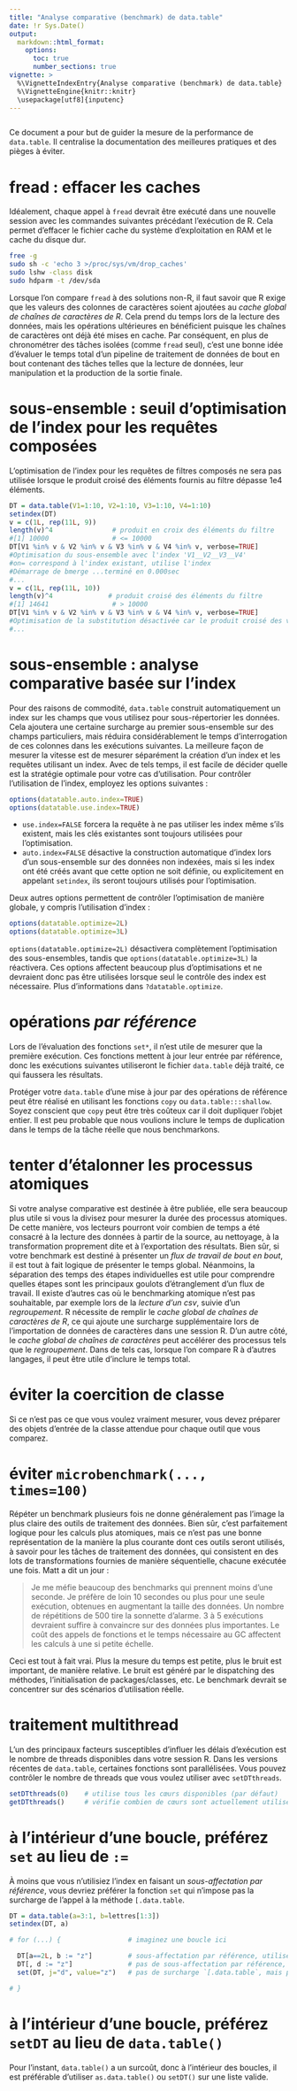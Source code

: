 ```yaml
---
title: "Analyse comparative (benchmark) de data.table"
date: !r Sys.Date()
output:
  markdown::html_format:
    options:
      toc: true
      number_sections: true
vignette: >
  %\VignetteIndexEntry{Analyse comparative (benchmark) de data.table}
  %\VignetteEngine{knitr::knitr}
  \usepackage[utf8]{inputenc}
---
```


<style>
h2 {
    font-size: 20px;
}
</style>

```r
```

Ce document a pour but de guider la mesure de la performance de `data.table`. Il centralise la documentation des meilleures pratiques et des pièges à éviter.

# fread : effacer les caches

Idéalement, chaque appel à `fread` devrait être exécuté dans une nouvelle session avec les commandes suivantes précédant l'exécution de R. Cela permet d'effacer le fichier cache du système d'exploitation en RAM et le cache du disque dur.

```sh
free -g
sudo sh -c 'echo 3 >/proc/sys/vm/drop_caches'
sudo lshw -class disk
sudo hdparm -t /dev/sda
```

Lorsque l'on compare `fread` à des solutions non-R, il faut savoir que R exige que les valeurs des colonnes de caractères soient ajoutées au *cache global de chaînes de caractères de R*. Cela prend du temps lors de la lecture des données, mais les opérations ultérieures en bénéficient puisque les chaînes de caractères ont déjà été mises en cache. Par conséquent, en plus de chronométrer des tâches isolées (comme `fread` seul), c'est une bonne idée d'évaluer le temps total d'un pipeline de traitement de données de bout en bout contenant des tâches telles que la lecture de données, leur manipulation et la production de la sortie finale.

# sous-ensemble : seuil d'optimisation de l'index pour les requêtes composées

L'optimisation de l'index pour les requêtes de filtres composés ne sera pas utilisée lorsque le produit croisé des éléments fournis au filtre dépasse 1e4 éléments.

```r
DT = data.table(V1=1:10, V2=1:10, V3=1:10, V4=1:10)
setindex(DT)
v = c(1L, rep(11L, 9))
length(v)^4               # produit en croix des éléments du filtre
#[1] 10000                # <= 10000
DT[V1 %in% v & V2 %in% v & V3 %in% v & V4 %in% v, verbose=TRUE]
#Optimisation du sous-ensemble avec l'index 'V1__V2__V3__V4'
#on= correspond à l'index existant, utilise l'index
#Démarrage de bmerge ...terminé en 0.000sec
#...
v = c(1L, rep(11L, 10))
length(v)^4              # produit croisé des éléments du filtre
#[1] 14641                # > 10000
DT[V1 %in% v & V2 %in% v & V3 %in% v & V4 %in% v, verbose=TRUE]
#Optimisation de la substitution désactivée car le produit croisé des valeurs du membre droit dépasse 1e4, ce qui cause des problèmes de mémoire.
#...
```

# sous-ensemble : analyse comparative basée sur l'index

Pour des raisons de commodité, `data.table` construit automatiquement un index sur les champs que vous utilisez pour sous-répertorier les données. Cela ajoutera une certaine surcharge au premier sous-ensemble sur des champs particuliers, mais réduira considérablement le temps d'interrogation de ces colonnes dans les exécutions suivantes. La meilleure façon de mesurer la vitesse est de mesurer séparément la création d'un index et les requêtes utilisant un index. Avec de tels temps, il est facile de décider quelle est la stratégie optimale pour votre cas d'utilisation. Pour contrôler l'utilisation de l'index, employez les options suivantes :

```r
options(datatable.auto.index=TRUE)
options(datatable.use.index=TRUE)
```

- `use.index=FALSE` forcera la requête à ne pas utiliser les index même s'ils existent, mais les clés existantes sont toujours utilisées pour l'optimisation.
- `auto.index=FALSE` désactive la construction automatique d'index lors d'un sous-ensemble sur des données non indexées, mais si les index ont été créés avant que cette option ne soit définie, ou explicitement en appelant `setindex`, ils seront toujours utilisés pour l'optimisation.

Deux autres options permettent de contrôler l'optimisation de manière globale, y compris l'utilisation d'index :

```r
options(datatable.optimize=2L)
options(datatable.optimize=3L)
```

`options(datatable.optimize=2L)` désactivera complètement l'optimisation des sous-ensembles, tandis que `options(datatable.optimize=3L)` la réactivera. Ces options affectent beaucoup plus d'optimisations et ne devraient donc pas être utilisées lorsque seul le contrôle des index est nécessaire. Plus d'informations dans `?datatable.optimize`.

# opérations *par référence*

Lors de l'évaluation des fonctions `set*`, il n'est utile de mesurer que la première exécution. Ces fonctions mettent à jour leur entrée par référence, donc les exécutions suivantes utiliseront le fichier `data.table` déjà traité, ce qui faussera les résultats.

Protéger votre `data.table` d'une mise à jour par des opérations de référence peut être réalisé en utilisant les fonctions `copy` ou `data.table:::shallow`. Soyez conscient que `copy` peut être très coûteux car il doit dupliquer l'objet entier. Il est peu probable que nous voulions inclure le temps de duplication dans le temps de la tâche réelle que nous benchmarkons.

# tenter d'étalonner les processus atomiques

Si votre analyse comparative est destinée à être publiée, elle sera beaucoup plus utile si vous la divisez pour mesurer la durée des processus atomiques. De cette manière, vos lecteurs pourront voir combien de temps a été consacré à la lecture des données à partir de la source, au nettoyage, à la transformation proprement dite et à l'exportation des résultats. Bien sûr, si votre benchmark est destiné à présenter un *flux de travail de bout en bout*, il est tout à fait logique de présenter le temps global. Néanmoins, la séparation des temps des étapes individuelles est utile pour comprendre quelles étapes sont les principaux goulots d'étranglement d'un flux de travail. Il existe d'autres cas où le benchmarking atomique n'est pas souhaitable, par exemple lors de la *lecture d'un csv*, suivie d'un *regroupement*. R nécessite de remplir le *cache global de chaînes de caractères de R*, ce qui ajoute une surcharge supplémentaire lors de l'importation de données de caractères dans une session R. D'un autre côté, le *cache global de chaînes de caractères* peut accélérer des processus tels que le *regroupement*. Dans de tels cas, lorsque l'on compare R à d'autres langages, il peut être utile d'inclure le temps total.

# éviter la coercition de classe

Si ce n'est pas ce que vous voulez vraiment mesurer, vous devez préparer des objets d'entrée de la classe attendue pour chaque outil que vous comparez.

# éviter `microbenchmark(..., times=100)`

Répéter un benchmark plusieurs fois ne donne généralement pas l'image la plus claire des outils de traitement des données. Bien sûr, c'est parfaitement logique pour les calculs plus atomiques, mais ce n'est pas une bonne représentation de la manière la plus courante dont ces outils seront utilisés, à savoir pour les tâches de traitement des données, qui consistent en des lots de transformations fournies de manière séquentielle, chacune exécutée une fois. Matt a dit un jour :

> Je me méfie beaucoup des benchmarks qui prennent moins d'une seconde. Je préfère de loin 10 secondes ou plus pour une seule exécution, obtenues en augmentant la taille des données. Un nombre de répétitions de 500 tire la sonnette d'alarme. 3 à 5 exécutions devraient suffire à convaincre sur des données plus importantes. Le coût des appels de fonctions et le temps nécessaire au GC affectent les calculs à une si petite échelle.

Ceci est tout à fait vrai. Plus la mesure du temps est petite, plus le bruit est important, de manière relative. Le bruit est généré par le dispatching des méthodes, l'initialisation de packages/classes, etc. Le benchmark devrait se concentrer sur des scénarios d'utilisation réelle.

# traitement multithread

L'un des principaux facteurs susceptibles d'influer les délais d’exécution est le nombre de threads disponibles dans votre session R. Dans les versions récentes de `data.table`, certaines fonctions sont parallélisées. Vous pouvez contrôler le nombre de threads que vous voulez utiliser avec `setDTthreads`.

```r
setDTthreads(0)    # utilise tous les cœurs disponibles (par défaut)
getDTthreads()     # vérifie combien de cœurs sont actuellement utilisés
```

# à l'intérieur d'une boucle, préférez `set` au lieu de `:=`

À moins que vous n'utilisiez l'index en faisant un *sous-affectation par référence*, vous devriez préférer la fonction `set` qui n'impose pas la surcharge de l'appel à la méthode `[.data.table`.

```r
DT = data.table(a=3:1, b=lettres[1:3])
setindex(DT, a)

# for (...) {                 # imaginez une boucle ici

  DT[a==2L, b := "z"]         # sous-affectation par référence, utilise l'index
  DT[, d := "z"]              # pas de sous-affectation par référence, n'utilise pas l'index et ajoute la surcharge de `[.data.table`
  set(DT, j="d", value="z")   # pas de surcharge `[.data.table`, mais pas encore d'index, jusqu'à #1196

# }
```

# à l'intérieur d'une boucle, préférez `setDT` au lieu de `data.table()`

Pour l'instant, `data.table()` a un surcoût, donc à l'intérieur des boucles, il est préférable d'utiliser `as.data.table()` ou `setDT()` sur une liste valide.
